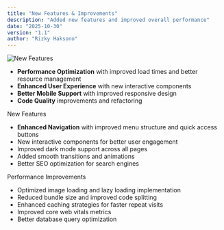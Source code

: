 ```yaml
---
title: "New Features & Improvements"
description: "Added new features and improved overall performance"
date: "2025-10-30"
version: "1.1"
author: "Rizky Haksono"
---
```


![New Features](https://images.unsplash.com/photo-1517694712202-14dd9538aa97?q=80&w=2874&auto=format&fit=crop&ixlib=rb-4.0.0&ixid=M3wxMjA3fDB8MHxwaG90by1wYWdlfHx8fGVufDB8fHx8fA%3D%3D)

- **Performance Optimization** with improved load times and better resource management
- **Enhanced User Experience** with new interactive components
- **Better Mobile Support** with improved responsive design
- **Code Quality** improvements and refactoring

<Accordion type="multiple" className="w-full not-prose">
  <AccordionItem value="item-1">
    <AccordionTrigger>New Features</AccordionTrigger>
    <AccordionContent className="flex flex-col gap-4 text-balance">
      <ul className="list-disc space-y-2 pl-4">
        <li>
          <strong>Enhanced Navigation</strong> with improved menu structure and quick access buttons
        </li>
        <li>
          New interactive components for better user engagement
        </li>
        <li>Improved dark mode support across all pages</li>
        <li>Added smooth transitions and animations</li>
        <li>Better SEO optimization for search engines</li>
      </ul>
    </AccordionContent>
  </AccordionItem>
  <AccordionItem value="item-2">
    <AccordionTrigger>Performance Improvements</AccordionTrigger>
    <AccordionContent className="flex flex-col gap-4 text-balance">
      <ul className="list-disc space-y-2 pl-4">
        <li>
          Optimized image loading and lazy loading implementation
        </li>
        <li>Reduced bundle size and improved code splitting</li>
        <li>Enhanced caching strategies for faster repeat visits</li>
        <li>Improved core web vitals metrics</li>
        <li>Better database query optimization</li>
      </ul>
    </AccordionContent>
  </AccordionItem>
</Accordion>
